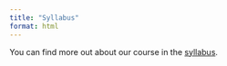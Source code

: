 ```yaml
---
title: "Syllabus"
format: html
---
```


You can find more out about our course in the <a href="assets/ID529 Syllabus.pdf"/>syllabus</a>.

<object data="/assets/ID529 Syllabus.pdf" width="100%" height="1020px"> </object>


